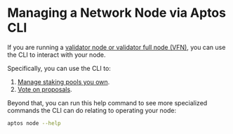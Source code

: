 # Managing a Network Node via Aptos CLI

If you are running a [validator node or validator full node (VFN)](../../network/nodes/validator-node.mdx), you can use the CLI to interact with your node.

Specifically, you can use the CLI to:

1. [Manage staking pools you own](../../network/nodes/validator-node/connect-nodes/staking-pool-operations.mdx).
2. [Vote on proposals](../../network/nodes/validator-node/connect-nodes/staking-pool-voter.mdx).

Beyond that, you can run this help command to see more specialized commands the CLI can do relating to operating your node:

```bash filename="Terminal"
aptos node --help
```
